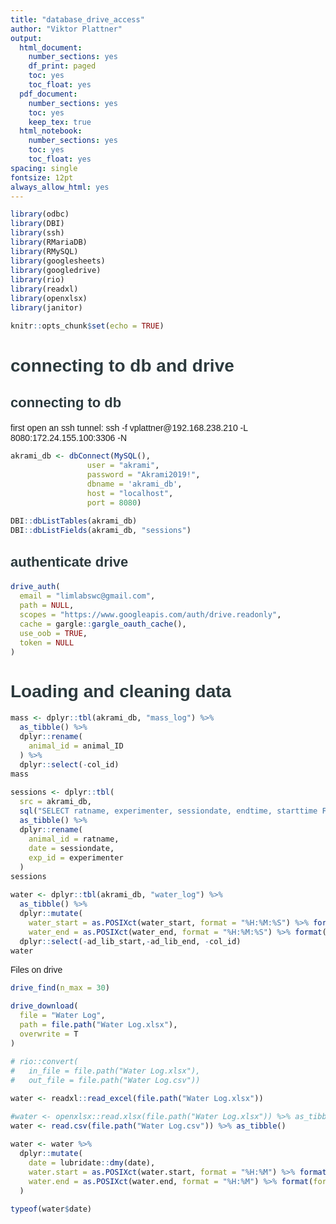 ```yaml
---
title: "database_drive_access"
author: "Viktor Plattner"
output:
  html_document:
    number_sections: yes
    df_print: paged
    toc: yes
    toc_float: yes
  pdf_document:
    number_sections: yes
    toc: yes
    keep_tex: true
  html_notebook:
    number_sections: yes
    toc: yes
    toc_float: yes
spacing: single
fontsize: 12pt
always_allow_html: yes
---
```


<style type="text/css">

body{ /* Normal  */
      font-size: 14px;
      font-family: "Arial", Helvetica, sans-serif;
  }
td {  /* Table  */
  font-size: 12px;
}
h1.title {
  font-size: 38px;
  font-family: "Arial", Helvetica, sans-serif;
  color: #4d4e4f;
}
h1 { /* Header 1 */
  font-size: 28px;
  font-family: "Arial", Helvetica, sans-serif;
  color: #2c3a3e;
}
h2 { /* Header 2 */
  font-size: 22px;
  font-family: "Arial", Helvetica, sans-serif;
  color: #2c3a3e;
}
h3 { /* Header 3 */
  font-size: 18px;
  font-family: "Arial", Helvetica, sans-serif;
  color: #2c3a3e;
}
code.r{ /* Code block */
    font-size: 12px;
}
pre { /* Code block - determines code spacing between lines */
    font-size: 14px;
}
</style>


```r
library(odbc)
library(DBI)
library(ssh)
library(RMariaDB)
library(RMySQL)
library(googlesheets)
library(googledrive)
library(rio)
library(readxl)
library(openxlsx)
library(janitor)

knitr::opts_chunk$set(echo = TRUE)
```

# connecting to db and drive

## connecting to db
first open an ssh tunnel: ssh -f vplattner@192.168.238.210 -L 8080:172.24.155.100:3306 -N


```r

akrami_db <- dbConnect(MySQL(), 
                 user = "akrami", 
                 password = "Akrami2019!",
                 dbname = 'akrami_db',
                 host = "localhost",
                 port = 8080)

DBI::dbListTables(akrami_db)
DBI::dbListFields(akrami_db, "sessions")

```

## authenticate drive  

```r
drive_auth(
  email = "limlabswc@gmail.com",
  path = NULL,
  scopes = "https://www.googleapis.com/auth/drive.readonly",
  cache = gargle::gargle_oauth_cache(),
  use_oob = TRUE,
  token = NULL
)
```


# Loading and cleaning data



```r
mass <- dplyr::tbl(akrami_db, "mass_log") %>%
  as_tibble() %>% 
  dplyr::rename(
    animal_id = animal_ID
  ) %>% 
  dplyr::select(-col_id)
mass
```




```r
sessions <- dplyr::tbl(
  src = akrami_db,
  sql("SELECT ratname, experimenter, sessiondate, endtime, starttime FROM sessions")) %>% 
  as_tibble() %>% 
  dplyr::rename(
    animal_id = ratname,
    date = sessiondate,
    exp_id = experimenter
  ) 
sessions
```




```r
water <- dplyr::tbl(akrami_db, "water_log") %>%
  as_tibble() %>% 
  dplyr::mutate(
    water_start = as.POSIXct(water_start, format = "%H:%M:%S") %>% format(format = "%H:%M:%S"),
    water_end = as.POSIXct(water_end, format = "%H:%M:%S") %>% format(format = "%H:%M:%S")) %>% 
  dplyr::select(-ad_lib_start,-ad_lib_end, -col_id)
water
```


Files on drive

```r
drive_find(n_max = 30)
```

```r
drive_download(
  file = "Water Log",
  path = file.path("Water Log.xlsx"),
  overwrite = T
)

# rio::convert(
#   in_file = file.path("Water Log.xlsx"),
#   out_file = file.path("Water Log.csv"))

```



```r
water <- readxl::read_excel(file.path("Water Log.xlsx"))
```
```r
#water <- openxlsx::read.xlsx(file.path("Water Log.xlsx")) %>% as_tibble()
water <- read.csv(file.path("Water Log.csv")) %>% as_tibble()
```


```r
water <- water %>% 
  dplyr::mutate(
    date = lubridate::dmy(date),
    water.start = as.POSIXct(water.start, format = "%H:%M") %>% format(format = "%H:%M"),
    water.end = as.POSIXct(water.end, format = "%H:%M") %>% format(format = "%H:%M")
  )
```


```r
typeof(water$date)
```

